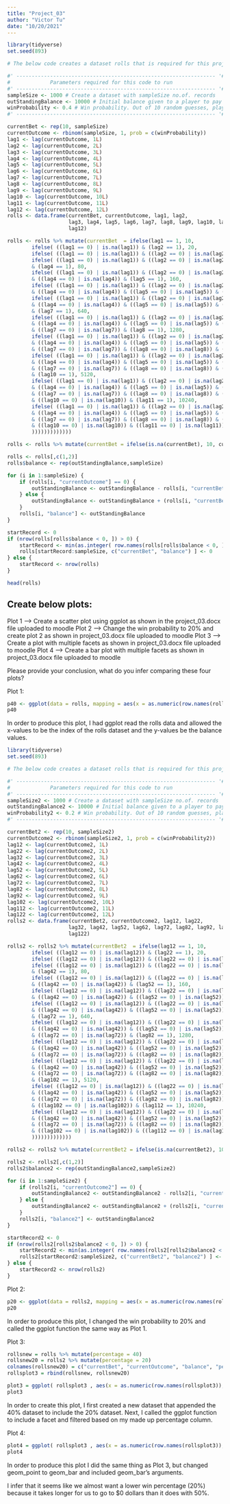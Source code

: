 ```yaml
---
title: "Project_03"
author: "Victor Tu"
date: "10/20/2021"
---
```


```r
library(tidyverse)
set.seed(893)

# The below code creates a dataset rolls that is required for this project 

#' ----------------------------------------------------------------- '#
#             Parameters required for this code to run 
#' ----------------------------------------------------------------- '#
sampleSize <- 1000 # Create a dataset with sampleSize no.of. records 
outStandingBalance <- 10000 # Initial balance given to a player to pay Roulette 
winProbability <- 0.4 # Win probability. Out of 10 random guesses, player wins 40% of time (Too lucky!!!)
#' ----------------------------------------------------------------- '#

currentBet <- rep(10, sampleSize)
currentOutcome <- rbinom(sampleSize, 1, prob = c(winProbability))
lag1 <- lag(currentOutcome, 1L)
lag2 <- lag(currentOutcome, 2L)
lag3 <- lag(currentOutcome, 3L)
lag4 <- lag(currentOutcome, 4L)
lag5 <- lag(currentOutcome, 5L)
lag6 <- lag(currentOutcome, 6L)
lag7 <- lag(currentOutcome, 7L)
lag8 <- lag(currentOutcome, 8L)
lag9 <- lag(currentOutcome, 9L)
lag10 <- lag(currentOutcome, 10L)
lag11 <- lag(currentOutcome, 11L)
lag12 <- lag(currentOutcome, 12L)
rolls <- data.frame(currentBet, currentOutcome, lag1, lag2,
                    lag3, lag4, lag5, lag6, lag7, lag8, lag9, lag10, lag11, 
                    lag12)

rolls <- rolls %>% mutate(currentBet  = ifelse(lag1 == 1, 10,
        ifelse( ((lag1 == 0) | is.na(lag1)) & (lag2 == 1), 20,
        ifelse( ((lag1 == 0) | is.na(lag1)) & ((lag2 == 0) | is.na(lag2)) & (lag3 == 1), 40,
        ifelse( ((lag1 == 0) | is.na(lag1)) & ((lag2 == 0) | is.na(lag2)) & ((lag3 == 0) | is.na(lag3)) 
        & (lag4 == 1), 80,
        ifelse( ((lag1 == 0) | is.na(lag1)) & ((lag2 == 0) | is.na(lag2)) & ((lag3 == 0) | is.na(lag3)) 
        & ((lag4 == 0) | is.na(lag4)) & (lag5 == 1), 160,
        ifelse( ((lag1 == 0) | is.na(lag1)) & ((lag2 == 0) | is.na(lag2)) & ((lag3 == 0) | is.na(lag3)) 
        & ((lag4 == 0) | is.na(lag4)) & ((lag5 == 0) | is.na(lag5)) & (lag6 == 1), 320,
        ifelse( ((lag1 == 0) | is.na(lag1)) & ((lag2 == 0) | is.na(lag2)) & ((lag3 == 0) | is.na(lag3)) 
        & ((lag4 == 0) | is.na(lag4)) & ((lag5 == 0) | is.na(lag5)) & ((lag6 == 0) | is.na(lag6)) 
        & (lag7 == 1), 640,
        ifelse( ((lag1 == 0) | is.na(lag1)) & ((lag2 == 0) | is.na(lag2)) & ((lag3 == 0) | is.na(lag3)) 
        & ((lag4 == 0) | is.na(lag4)) & ((lag5 == 0) | is.na(lag5)) & ((lag6 == 0) | is.na(lag6)) 
        & ((lag7 == 0) | is.na(lag7)) & (lag8 == 1), 1280,
        ifelse( ((lag1 == 0) | is.na(lag1)) & ((lag2 == 0) | is.na(lag2)) & ((lag3 == 0) | is.na(lag3)) 
        & ((lag4 == 0) | is.na(lag4)) & ((lag5 == 0) | is.na(lag5)) & ((lag6 == 0) | is.na(lag6)) 
        & ((lag7 == 0) | is.na(lag7)) & ((lag8 == 0) | is.na(lag8)) & (lag9 == 1), 2560,
        ifelse( ((lag1 == 0) | is.na(lag1)) & ((lag2 == 0) | is.na(lag2)) & ((lag3 == 0) | is.na(lag3)) 
        & ((lag4 == 0) | is.na(lag4)) & ((lag5 == 0) | is.na(lag5)) & ((lag6 == 0) | is.na(lag6)) 
        & ((lag7 == 0) | is.na(lag7)) & ((lag8 == 0) | is.na(lag8)) & ((lag9 == 0) | is.na(lag9)) 
        & (lag10 == 1), 5120, 
        ifelse( ((lag1 == 0) | is.na(lag1)) & ((lag2 == 0) | is.na(lag2)) & ((lag3 == 0) | is.na(lag3)) 
        & ((lag4 == 0) | is.na(lag4)) & ((lag5 == 0) | is.na(lag5)) & ((lag6 == 0) | is.na(lag6)) 
        & ((lag7 == 0) | is.na(lag7)) & ((lag8 == 0) | is.na(lag8)) & ((lag9 == 0) | is.na(lag9)) 
        & ((lag10 == 0) | is.na(lag10)) & (lag11 == 1), 10240, 
        ifelse( ((lag1 == 0) | is.na(lag1)) & ((lag2 == 0) | is.na(lag2)) & ((lag3 == 0) | is.na(lag3)) 
        & ((lag4 == 0) | is.na(lag4)) & ((lag5 == 0) | is.na(lag5)) & ((lag6 == 0) | is.na(lag6)) 
        & ((lag7 == 0) | is.na(lag7)) & ((lag8 == 0) | is.na(lag8)) & ((lag9 == 0) | is.na(lag9)) 
        & ((lag10 == 0) | is.na(lag10)) & ((lag11 == 0) | is.na(lag11)) & (lag12 == 1), 20480, 10
        )))))))))))))

rolls <- rolls %>% mutate(currentBet = ifelse(is.na(currentBet), 10, currentBet))

rolls <- rolls[,c(1,2)]
rolls$balance <- rep(outStandingBalance,sampleSize)

for (i in 1:sampleSize) {
    if (rolls[i, "currentOutcome"] == 0) {
        outStandingBalance <- outStandingBalance - rolls[i, "currentBet"]
    } else { 
        outStandingBalance <- outStandingBalance + (rolls[i, "currentBet"]/10)*35
    }
    rolls[i, "balance"] <- outStandingBalance
}

startRecord <- 0 
if (nrow(rolls[rolls$balance < 0, ]) > 0) { 
    startRecord <- min(as.integer( row.names(rolls[rolls$balance < 0, ]) ))
    rolls[startRecord:sampleSize, c("currentBet", "balance") ] <- 0 
} else {
    startRecord <- nrow(rolls)
}

```

``` r
head(rolls)
```

## Create below plots:

Plot 1 --> Create a scatter plot using ggplot as shown in the project_03.docx file uploaded to moodle 
Plot 2 --> Change the win probability to 20% and create plot 2 as shown in project_03.docx file uploaded to moodle
Plot 3 --> Create a plot with multiple facets as shown in project_03.docx file uploaded to moodle
Plot 4 --> Create a bar plot with multiple facets as shown in project_03.docx file uploaded to moodle

Please provide your conclusion, what do you infer comparing these four plots? 

Plot 1:
```r
p40 <- ggplot(data = rolls, mapping = aes(x = as.numeric(row.names(rolls)), y = balance)) + geom_point() + labs(title = "Cumulative money won at roulette table over multiple bets", x = "Bets!", y = "$Dollars")
p40
```

In order to produce this plot, I had ggplot read the rolls data and allowed the x-values to be the index of the rolls dataset and the y-values be the balance values. 


```r
library(tidyverse)
set.seed(893)

# The below code creates a dataset rolls that is required for this project 

#' ----------------------------------------------------------------- '#
#             Parameters required for this code to run 
#' ----------------------------------------------------------------- '#
sampleSize2 <- 1000 # Create a dataset with sampleSize no.of. records 
outStandingBalance2 <- 10000 # Initial balance given to a player to pay Roulette 
winProbability2 <- 0.2 # Win probability. Out of 10 random guesses, player wins 40% of time (Too lucky!!!)
#' ----------------------------------------------------------------- '#

currentBet2 <- rep(10, sampleSize2)
currentOutcome2 <- rbinom(sampleSize2, 1, prob = c(winProbability2))
lag12 <- lag(currentOutcome2, 1L)
lag22 <- lag(currentOutcome2, 2L)
lag32 <- lag(currentOutcome2, 3L)
lag42 <- lag(currentOutcome2, 4L)
lag52 <- lag(currentOutcome2, 5L)
lag62 <- lag(currentOutcome2, 6L)
lag72 <- lag(currentOutcome2, 7L)
lag82 <- lag(currentOutcome2, 8L)
lag92 <- lag(currentOutcome2, 9L)
lag102 <- lag(currentOutcome2, 10L)
lag112 <- lag(currentOutcome2, 11L)
lag122 <- lag(currentOutcome2, 12L)
rolls2 <- data.frame(currentBet2, currentOutcome2, lag12, lag22,
                    lag32, lag42, lag52, lag62, lag72, lag82, lag92, lag102, lag112, 
                    lag122)

rolls2 <- rolls2 %>% mutate(currentBet2  = ifelse(lag12 == 1, 10,
        ifelse( ((lag12 == 0) | is.na(lag12)) & (lag22 == 1), 20,
        ifelse( ((lag12 == 0) | is.na(lag12)) & ((lag22 == 0) | is.na(lag22)) & (lag32 == 1), 40,
        ifelse( ((lag12 == 0) | is.na(lag12)) & ((lag22 == 0) | is.na(lag22)) & ((lag32 == 0) | is.na(lag32)) 
        & (lag42 == 1), 80,
        ifelse( ((lag12 == 0) | is.na(lag12)) & ((lag22 == 0) | is.na(lag22)) & ((lag32 == 0) | is.na(lag32)) 
        & ((lag42 == 0) | is.na(lag42)) & (lag52 == 1), 160,
        ifelse( ((lag12 == 0) | is.na(lag12)) & ((lag22 == 0) | is.na(lag22)) & ((lag32 == 0) | is.na(lag32)) 
        & ((lag42 == 0) | is.na(lag42)) & ((lag52 == 0) | is.na(lag52)) & (lag62 == 1), 320,
        ifelse( ((lag12 == 0) | is.na(lag12)) & ((lag22 == 0) | is.na(lag22)) & ((lag32 == 0) | is.na(lag32)) 
        & ((lag42 == 0) | is.na(lag42)) & ((lag52 == 0) | is.na(lag52)) & ((lag62 == 0) | is.na(lag62)) 
        & (lag72 == 1), 640,
        ifelse( ((lag12 == 0) | is.na(lag12)) & ((lag22 == 0) | is.na(lag22)) & ((lag32 == 0) | is.na(lag32)) 
        & ((lag42 == 0) | is.na(lag42)) & ((lag52 == 0) | is.na(lag52)) & ((lag62 == 0) | is.na(lag62)) 
        & ((lag72 == 0) | is.na(lag72)) & (lag82 == 1), 1280,
        ifelse( ((lag12 == 0) | is.na(lag12)) & ((lag22 == 0) | is.na(lag22)) & ((lag32 == 0) | is.na(lag32)) 
        & ((lag42 == 0) | is.na(lag42)) & ((lag52 == 0) | is.na(lag52)) & ((lag62 == 0) | is.na(lag62)) 
        & ((lag72 == 0) | is.na(lag72)) & ((lag82 == 0) | is.na(lag82)) & (lag92 == 1), 2560,
        ifelse( ((lag12 == 0) | is.na(lag12)) & ((lag22 == 0) | is.na(lag22)) & ((lag32 == 0) | is.na(lag32)) 
        & ((lag42 == 0) | is.na(lag42)) & ((lag52 == 0) | is.na(lag52)) & ((lag62 == 0) | is.na(lag62)) 
        & ((lag72 == 0) | is.na(lag72)) & ((lag82 == 0) | is.na(lag82)) & ((lag92 == 0) | is.na(lag92)) 
        & (lag102 == 1), 5120, 
        ifelse( ((lag12 == 0) | is.na(lag12)) & ((lag22 == 0) | is.na(lag22)) & ((lag32 == 0) | is.na(lag32)) 
        & ((lag42 == 0) | is.na(lag42)) & ((lag52 == 0) | is.na(lag52)) & ((lag62 == 0) | is.na(lag62)) 
        & ((lag72 == 0) | is.na(lag72)) & ((lag82 == 0) | is.na(lag82)) & ((lag92 == 0) | is.na(lag92)) 
        & ((lag102 == 0) | is.na(lag102)) & (lag112 == 1), 10240, 
        ifelse( ((lag12 == 0) | is.na(lag12)) & ((lag22 == 0) | is.na(lag22)) & ((lag32 == 0) | is.na(lag32)) 
        & ((lag42 == 0) | is.na(lag42)) & ((lag52 == 0) | is.na(lag52)) & ((lag62 == 0) | is.na(lag62)) 
        & ((lag72 == 0) | is.na(lag72)) & ((lag82 == 0) | is.na(lag82)) & ((lag92 == 0) | is.na(lag92)) 
        & ((lag102 == 0) | is.na(lag102)) & ((lag112 == 0) | is.na(lag112)) & (lag122 == 1), 20480, 10
        )))))))))))))

rolls2 <- rolls2 %>% mutate(currentBet2 = ifelse(is.na(currentBet2), 10, currentBet2))

rolls2 <- rolls2[,c(1,2)]
rolls2$balance2 <- rep(outStandingBalance2,sampleSize2)

for (i in 1:sampleSize2) {
    if (rolls2[i, "currentOutcome2"] == 0) {
        outStandingBalance2 <- outStandingBalance2 - rolls2[i, "currentBet2"]
    } else { 
        outStandingBalance2 <- outStandingBalance2 + (rolls2[i, "currentBet2"]/10)*35
    }
    rolls2[i, "balance2"] <- outStandingBalance2
}

startRecord2 <- 0 
if (nrow(rolls2[rolls2$balance2 < 0, ]) > 0) { 
    startRecord2 <- min(as.integer( row.names(rolls2[rolls2$balance2 < 0, ]) ))
    rolls2[startRecord2:sampleSize2, c("currentBet2", "balance2") ] <- 0 
} else {
    startRecord2 <- nrow(rolls2)
}

```

Plot 2:
```r
p20 <- ggplot(data = rolls2, mapping = aes(x = as.numeric(row.names(rolls2)), y = balance2)) + geom_point() + labs(title = "Cumulative money won at roulette table over multiple bets, 20%", x = "Bets!", y = "$Dollars")
p20
```


In order to produce this plot, I changed the win probability to 20% and called the ggplot function the same way as Plot 1. 


Plot 3:
```r
rollsnew = rolls %>% mutate(percentage = 40)
rollsnew20 = rolls2 %>% mutate(percentage = 20)
colnames(rollsnew20) = c("currentBet", "currentOutcome", "balance", "percentage")
rollsplot3 = rbind(rollsnew, rollsnew20)

plot3 = ggplot( rollsplot3 , aes(x = as.numeric(row.names(rollsplot3)), y=balance )) + labs(title = "Cumulative money won at roulette table over multiple bets", x = "Bets!", y = "$Dollars") + geom_point() + facet_grid( ~percentage)
plot3
```


In order to create this plot, I first created a new dataset that appended the 40% dataset to include the 20% dataset. Next, I called the ggplot function to include a facet and filtered based on my made up percentage column. 


Plot 4:
```r
plot4 = ggplot( rollsplot3 , aes(x = as.numeric(row.names(rollsplot3)), y=balance ))+ labs(title = "Cumulative money won at roulette table over multiple bets", x = "Bets!", y = "$Dollars") + geom_bar(stat = "identity",fill="blue") + facet_grid( ~percentage)
plot4
```


In order to produce this plot I did the same thing as Plot 3, but changed geom_point to geom_bar and included geom_bar's arguments. 

I infer that it seems like we almost want a lower win percentage (20%) because it takes longer for us to go to $0 dollars than it does with 50%. 
